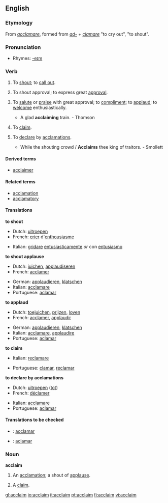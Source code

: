 ==English==

===Etymology===
From {{L.}} ''[[acclamare]]'', formed from ''[[ad-]]'' + ''[[clamare]]'' "to cry out", "to shout".

===Pronunciation===
*Rhymes: [[Rhymes:English:-eɪm|-eɪm]]

===Verb===
{{en-verb}}

# {{transitive}} To [[shout]]; to [[call out]].
# {{intransitive}} To shout approval; to express great [[approval]].
# {{transitive}} {{rare}} To [[salute]] or [[praise]] with great approval; to [[compliment]]; to [[applaud]]; to [[welcome]] enthusiastically.
#* A glad '''acclaiming''' train. - Thomson
# {{transitive}} {{obsolete}} To [[claim]].
# {{transitive}} To [[declare]] by [[acclamations]].
#* While the shouting crowd / '''Acclaims''' thee king of traitors. - Smollett

====Derived terms====
* [[acclaimer]]

====Related terms====
* [[acclamation]]
* [[acclamatory]]

====Translations====
'''to shout'''
{{top}}
* Dutch: [[uitroepen]]
* French: [[crier]] d'[[enthousiasme]]
{{mid}}
* Italian: [[gridare]] [[entusiasticamente]] ''or'' con [[entusiasmo]]
{{bottom}}

'''to shout applause'''
{{top}}
* Dutch: [[juichen]], [[applaudiseren]]
* French: [[acclamer]]
{{mid}}
* German: [[applaudieren]], [[klatschen]]
* Italian: [[acclamare]]
* Portuguese: [[aclamar]]
{{bottom}}

'''to applaud'''
{{top}}
* Dutch: [[toejuichen]], [[prijzen]], [[loven]]
* French: [[acclamer]], [[applaudir]]
{{mid}}
* German: [[applaudieren]], [[klatschen]]
* Italian: [[acclamare]], [[applaudire]]
* Portuguese: [[aclamar]]
{{bottom}}

'''to claim'''
{{top}}
* Italian: [[reclamare]]
{{mid}}
* Portuguese: [[clamar]], [[reclamar]]
{{bottom}}

'''to declare by acclamations'''
{{top}}
* Dutch: [[uitroepen]] ([[tot]])
* French: [[déclamer]]
{{mid}}
* Italian: [[acclamare]]
* Portuguese: [[aclamar]]
{{bottom}}

====Translations to be checked====
{{checktrans}}
*{{ttbc|Interlingua}}: [[acclamar]]
*{{ttbc|Spanish}}: [[aclamar]]

===Noun===
'''acclaim'''

# {{poetic}} An [[acclamation]]; a shout of [[applause]].
# {{obsolete}} A [[claim]].

[[gl:acclaim]]
[[io:acclaim]]
[[it:acclaim]]
[[pt:acclaim]]
[[fi:acclaim]]
[[vi:acclaim]]